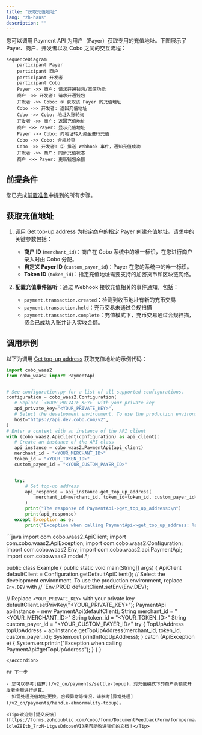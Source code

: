 ```yaml
---
title: "获取充值地址"
lang: "zh-hans"
description: ""
---
```


您可以调用 Payment API 为用户（Payer）获取专用的充值地址。下图展示了 Payer、商户、开发者以及 Cobo 之间的交互流程：

```mermaid
sequenceDiagram
    participant Payer
    participant 商户
    participant 开发者
    participant Cobo
    Payer ->> 商户: 请求开通钱包/充值功能
    商户 ->> 开发者: 请求开通钱包
    开发者 ->> Cobo: ① 获取该 Payer 的充值地址
    Cobo ->> 开发者: 返回充值地址
    Cobo ->> Cobo: 地址入账轮询
    开发者 ->> 商户: 返回充值地址
    商户 ->> Payer: 显示充值地址
    Payer ->> Cobo: 向地址转入资金进行充值
    Cobo ->> Cobo: 合规检查
    Cobo ->> 开发者: ② 推送 Webhook 事件，通知充值成功
    开发者 ->> 商户: 同步充值状态
    商户 ->> Payer: 更新钱包余额
```

## 前提条件

您已完成[前置准备](/v2_cn/payments/preparation)中提到的所有步骤。

## 获取充值地址

1. 调用 [Get top-up address](/v2/api-references/payment/get-top-up-address) 为指定商户的指定 Payer 创建充值地址。请求中的关键参数包括：
   * **商户 ID** (`merchant_id`)：商户在 Cobo 系统中的唯一标识，在您进行商户录入时由 Cobo 分配。
   * **自定义 Payer ID** (`custom_payer_id`)：Payer 在您的系统中的唯一标识。
   * **Token ID** (`token_id`)：指定充值地址需要支持的加密货币和区块链网络。

2. **配置充值事件监听**：通过 Webhook 接收充值相关的事件通知，包括：
   - `payment.transaction.created`：检测到收币地址有新的充币交易
   - `payment.transaction.held`：充币交易未通过合规扫描
   - `payment.transaction.complete`：充值模式下，充币交易通过合规扫描，资金已成功入账并计入实收金额。

## 调用示例

以下为调用 [Get top-up address](/v2/api-references/payment/get-top-up-address) 获取充值地址的示例代码：
<Accordion title="Sample code in Python">
```py
import cobo_waas2
from cobo_waas2 import PaymentApi


# See configuration.py for a list of all supported configurations.
configuration = cobo_waas2.Configuration(
   # Replace `<YOUR_PRIVATE_KEY>` with your private key
   api_private_key="<YOUR_PRIVATE_KEY>",
   # Select the development environment. To use the production environment, change the URL to https://api.cobo.com/v2.
   host="https://api.dev.cobo.com/v2",
)
# Enter a context with an instance of the API client
with (cobo_waas2.ApiClient(configuration) as api_client):
   # Create an instance of the API class
   api_instance = cobo_waas2.PaymentApi(api_client)
   merchant_id = "<YOUR_MERCHANT_ID>"
   token_id = "<YOUR_TOKEN_ID>"
   custom_payer_id = "<YOUR_CUSTOM_PAYER_ID>"


   try:
       # Get top-up address
       api_response = api_instance.get_top_up_address(
           merchant_id=merchant_id, token_id=token_id, custom_payer_id=custom_payer_id
       )
       print("The response of PaymentApi->get_top_up_address:\n")
       print(api_response)
   except Exception as e:
       print("Exception when calling PaymentApi->get_top_up_address: %s\n" % e)
```
</Accordion>

<Accordion title="Sample code in Java">
```java
import com.cobo.waas2.ApiClient;
import com.cobo.waas2.ApiException;
import com.cobo.waas2.Configuration;
import com.cobo.waas2.Env;
import com.cobo.waas2.api.PaymentApi;
import com.cobo.waas2.model.*;


public class Example {
 public static void main(String[] args) {
   ApiClient defaultClient = Configuration.getDefaultApiClient();
   // Select the development environment. To use the production environment, replace `Env.DEV` with
   // `Env.PROD
   defaultClient.setEnv(Env.DEV);


   // Replace `<YOUR_PRIVATE_KEY>` with your private key
   defaultClient.setPrivKey("<YOUR_PRIVATE_KEY>");
   PaymentApi apiInstance = new PaymentApi(defaultClient);
   String merchant_id = "<YOUR_MERCHANT_ID>"
   String token_id = "<YOUR_TOKEN_ID>"
   String custom_payer_id = "<YOUR_CUSTOM_PAYER_ID>"
   try {
          TopUpAddress topUpAddress  = apiInstance.getTopUpAddress(merchant_id, token_id, custom_payer_id);
          System.out.println(topUpAddress);
   } catch (ApiException e) {
     System.err.println("Exception when calling PaymentApi#getTopUpAddress");
   }
 }
} 
```
</Accordion>

## 下一步

- 您可以参考[结算](/v2_cn/payments/settle-topup)，对充值模式下的商户余额或开发者余额进行结算。
- 如需处理充值地址更换、合规异常等情况，请参考[异常处理](/v2_cn/payments/handle-abnormality-topup)。

<Tip>欢迎您[提交反馈](https://forms.zohopublic.com/cobo/form/DocumentFeedbackForm/formperma/QvLOhxJv1_JMsJ-1dleZ8Itb_7rzN-LtgvsDdxosoVI)来帮助改进我们的文档！</Tip>